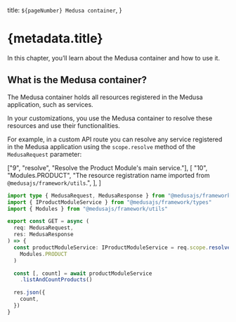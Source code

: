   title: `${pageNumber} Medusa container`,
}

# {metadata.title}

In this chapter, you’ll learn about the Medusa container and how to use it.

## What is the Medusa container?

The Medusa container holds all resources registered in the Medusa application, such as services.

In your customizations, you use the Medusa container to resolve these resources and use their functionalities.

For example, in a custom API route you can resolve any service registered in the Medusa application using the `scope.resolve` method of the `MedusaRequest` parameter:

  ["9", "resolve", "Resolve the Product Module's main service."],
  [
    "10",
    "Modules.PRODUCT",
    "The resource registration name imported from `@medusajs/framework/utils`.",
  ],
]

```ts highlights={highlights}
import type { MedusaRequest, MedusaResponse } from "@medusajs/framework"
import { IProductModuleService } from "@medusajs/framework/types"
import { Modules } from "@medusajs/framework/utils"

export const GET = async (
  req: MedusaRequest, 
  res: MedusaResponse
) => {
  const productModuleService: IProductModuleService = req.scope.resolve(
    Modules.PRODUCT
  )

  const [, count] = await productModuleService
    .listAndCountProducts()

  res.json({
    count,
  })
}
```
